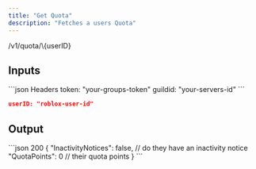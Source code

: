 ```yaml
---
title: "Get Quota"
description: "Fetches a users Quota"
---
```


<Card title="GET">
  /v1/quota/\{userID}
</Card>

## Inputs

<CodeGroup>
  ```json Headers
  token: "your-groups-token"
  guildid: "your-servers-id"
  ```

  ```json Params
  userID: "roblox-user-id"
  ```
</CodeGroup>

## Output

<CodeGroup>
  ```json 200
  {
    "InactivityNotices": false, // do they have an inactivity notice
    "QuotaPoints": 0 // their quota points
  }
  ```
</CodeGroup>

##